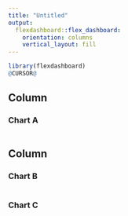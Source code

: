 ```yaml
---
title: "Untitled"
output:
  flexdashboard::flex_dashboard:
    orientation: columns
    vertical_layout: fill
---
```


```r
library(flexdashboard)
@CURSOR@
```

Column {data-width=650}
-----------------------------------------------------------------------

### Chart A

```r

```

Column {data-width=350}
-----------------------------------------------------------------------

### Chart B

```r

```

### Chart C

```r

```

